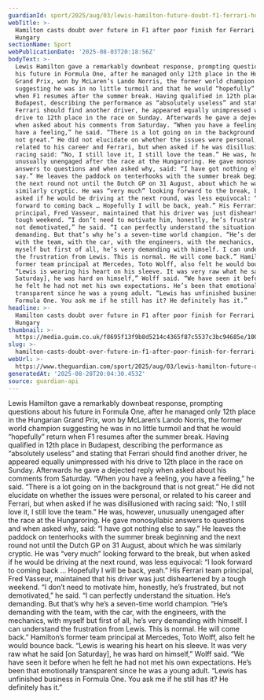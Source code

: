 ```yaml
---
guardianId: sport/2025/aug/03/lewis-hamilton-future-doubt-f1-ferrari-hungarian-gp
webTitle: >-
  Hamilton casts doubt over future in F1 after poor finish for Ferrari in
  Hungary
sectionName: Sport
webPublicationDate: '2025-08-03T20:18:56Z'
bodyText: >-
  Lewis Hamilton gave a remarkably downbeat response, prompting questions about
  his future in Formula One, after he managed only 12th place in the Hungarian
  Grand Prix, won by McLaren’s Lando Norris, the former world champion
  suggesting he was in no little turmoil and that he would “hopefully” return
  when F1 resumes after the summer break. Having qualified in 12th place in
  Budapest, describing the performance as “absolutely useless” and stating that
  Ferrari should find another driver, he appeared equally unimpressed with his
  drive to 12th place in the race on Sunday. Afterwards he gave a dejected reply
  when asked about his comments from Saturday. “When you have a feeling, you
  have a feeling,” he said. “There is a lot going on in the background that is
  not great.” He did not elucidate on whether the issues were personal, or
  related to his career and Ferrari, but when asked if he was disillusioned with
  racing said: “No, I still love it, I still love the team.” He was, however,
  unusually unengaged after the race at the Hungaroring. He gave monosyllabic
  answers to questions and when asked why, said: “I have got nothing else to
  say.” He leaves the paddock on tenterhooks with the summer break beginning and
  the next round not until the Dutch GP on 31 August, about which he was
  similarly cryptic. He was “very much” looking forward to the break, but when
  asked if he would be driving at the next round, was less equivocal: “I look
  forward to coming back … Hopefully I will be back, yeah.” His Ferrari team
  principal, Fred Vasseur, maintained that his driver was just disheartened by a
  tough weekend. “I don’t need to motivate him, honestly, he’s frustrated, but
  not demotivated,” he said. “I can perfectly understand the situation. He’s
  demanding. But that’s why he’s a seven-time world champion. “He’s demanding
  with the team, with the car, with the engineers, with the mechanics, with
  myself but first of all, he’s very demanding with himself. I can understand
  the frustration from Lewis. This is normal. He will come back.” Hamilton’s
  former team principal at Mercedes, Toto Wolff, also felt he would bounce back.
  “Lewis is wearing his heart on his sleeve. It was very raw what he said [on
  Saturday], he was hard on himself,” Wolff said. “We have seen it before when
  he felt he had not met his own expectations. He’s been that emotionally
  transparent since he was a young adult. “Lewis has unfinished business in
  Formula One. You ask me if he still has it? He definitely has it.”
headline: >-
  Hamilton casts doubt over future in F1 after poor finish for Ferrari in
  Hungary
thumbnail: >-
  https://media.guim.co.uk/f8695f13f9b8d5214c4365f87c5537c3bc94685e/1000_0_5000_4000/500.jpg
slug: >-
  hamilton-casts-doubt-over-future-in-f1-after-poor-finish-for-ferrari-in-hungary
webUrl: >-
  https://www.theguardian.com/sport/2025/aug/03/lewis-hamilton-future-doubt-f1-ferrari-hungarian-gp
generatedAt: '2025-08-28T20:04:30.453Z'
source: guardian-api
---
```

Lewis Hamilton gave a remarkably downbeat response, prompting questions about his future in Formula One, after he managed only 12th place in the Hungarian Grand Prix, won by McLaren’s Lando Norris, the former world champion suggesting he was in no little turmoil and that he would “hopefully” return when F1 resumes after the summer break. Having qualified in 12th place in Budapest, describing the performance as “absolutely useless” and stating that Ferrari should find another driver, he appeared equally unimpressed with his drive to 12th place in the race on Sunday. Afterwards he gave a dejected reply when asked about his comments from Saturday. “When you have a feeling, you have a feeling,” he said. “There is a lot going on in the background that is not great.” He did not elucidate on whether the issues were personal, or related to his career and Ferrari, but when asked if he was disillusioned with racing said: “No, I still love it, I still love the team.” He was, however, unusually unengaged after the race at the Hungaroring. He gave monosyllabic answers to questions and when asked why, said: “I have got nothing else to say.” He leaves the paddock on tenterhooks with the summer break beginning and the next round not until the Dutch GP on 31 August, about which he was similarly cryptic. He was “very much” looking forward to the break, but when asked if he would be driving at the next round, was less equivocal: “I look forward to coming back … Hopefully I will be back, yeah.” His Ferrari team principal, Fred Vasseur, maintained that his driver was just disheartened by a tough weekend. “I don’t need to motivate him, honestly, he’s frustrated, but not demotivated,” he said. “I can perfectly understand the situation. He’s demanding. But that’s why he’s a seven-time world champion. “He’s demanding with the team, with the car, with the engineers, with the mechanics, with myself but first of all, he’s very demanding with himself. I can understand the frustration from Lewis. This is normal. He will come back.” Hamilton’s former team principal at Mercedes, Toto Wolff, also felt he would bounce back. “Lewis is wearing his heart on his sleeve. It was very raw what he said [on Saturday], he was hard on himself,” Wolff said. “We have seen it before when he felt he had not met his own expectations. He’s been that emotionally transparent since he was a young adult. “Lewis has unfinished business in Formula One. You ask me if he still has it? He definitely has it.”
